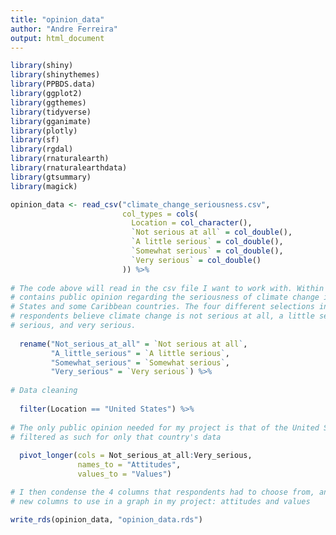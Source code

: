 ```yaml
---
title: "opinion_data"
author: "Andre Ferreira"
output: html_document
---
```


```r

library(shiny)
library(shinythemes)
library(PPBDS.data)
library(ggplot2)
library(ggthemes)
library(tidyverse)
library(gganimate)
library(plotly)
library(sf)
library(rgdal)
library(rnaturalearth)
library(rnaturalearthdata)
library(gtsummary)
library(magick)

```

```r

opinion_data <- read_csv("climate_change_seriousness.csv",
                         col_types = cols(
                           Location = col_character(),
                           `Not serious at all` = col_double(),
                           `A little serious` = col_double(),
                           `Somewhat serious` = col_double(),
                           `Very serious` = col_double()
                         )) %>%
  
# The code above will read in the csv file I want to work with. Within the csv file,
# contains public opinion regarding the seriousness of climate change in the United
# States and some Caribbean countries. The four different selections include whether
# respondents believe climate change is not serious at all, a little serious, somewhat
# serious, and very serious. 
  
  rename("Not_serious_at_all" = `Not serious at all`,
         "A_little_serious" = `A little serious`,
         "Somewhat_serious" = `Somewhat serious`,
         "Very_serious" = `Very serious`) %>%
  
# Data cleaning
  
  filter(Location == "United States") %>%
  
# The only public opinion needed for my project is that of the United States, so I
# filtered as such for only that country's data
  
  pivot_longer(cols = Not_serious_at_all:Very_serious,
               names_to = "Attitudes",
               values_to = "Values")

# I then condense the 4 columns that respondents had to choose from, and create 2 
# new columns to use in a graph in my project: attitudes and values

write_rds(opinion_data, "opinion_data.rds")
  
```

